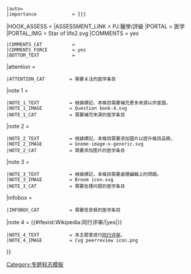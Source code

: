 {{WPBannerMeta
|PROJECT             = 醫學
 |BANNER_NAME        = Template:WikiProject Medicine
 |substcheck         = <includeonly>{{subst:</includeonly><includeonly>substcheck}}</includeonly>
 |small              = {{{small|}}}
 |category           = {{{category|¬}}}
|category_trad       = yes
 |listas             = {{{listas|}}}
|IMAGE_LEFT          = Star of life2.svg
|MAIN_ARTICLE        = [[医学]]领域
|QUALITY_SCALE       = subpage
|class               = {{class mask|{{{class|{{{1|}}}}}}
|category_trad       = yes
 |class                 = {{{class|}}}
|auto                   = {{{auto|}}}
|importance             = {{{importance|}}}
}}
 |auto={{{auto|}}}
 |importance             = {{{importance|{{{2|}}}}}}
|HOOK_ASSESS = {{WPBannerMeta/hooks/qualimpintersect
 |QUALITY_SCALE  = subpage
 |class          = {{{class|}}}
 |importance     = {{{importance|}}}
 |category       = {{{category|¬}}}
 |category_trad  = yes
 |ASSESSMENT_CAT = 医学条目
 |BANNER_NAME    = Template:WikiProject Medicine
}}
|ASSESSMENT_LINK         = PJ:醫學/評級
|PORTAL                  = 医学
|PORTAL_IMG              = Star of life2.svg
|COMMENTS                = yes
 |COMMENTS_CAT           =
 |COMMENTS_FORCE         = yes
 |BOTTOM_TEXT            =
|attention              = {{{attention|}}}
 |ATTENTION_CAT         = 需要关注的医学条目
|note 1                 = {{{ref|}}}
 |NOTE_1_TEXT           = 根據標記，本條目需要補充更多來源以供查證。
 |NOTE_1_IMAGE          = Question book-4.svg
 |NOTE_1_CAT            = 需要補充來源的医学条目
|note 2                 = {{{photo|}}}
 |NOTE_2_TEXT           = 根據標記，本條目需要添加圖片以提升條目品質。
 |NOTE_2_IMAGE          = Gnome-image-x-generic.svg
 |NOTE_2_CAT            = 需要添加图片的医学条目
|note 3                 = {{{problem|}}}
 |NOTE_3_TEXT           = 根據標記，本條目需要處理編輯上的問題。
 |NOTE_3_IMAGE          = Broom icon.svg
 |NOTE_3_CAT            = 需要处理问题的医学条目
|infobox                = {{{needs-infobox|}}}
 |INFOBOX_CAT           = 需要信息框的医学条目
|note 4                 = {{#ifexist:Wikipedia:同行评审/{{BASEPAGENAME}}|yes|}}
 |NOTE_4_TEXT           = 本主题曾进行[[Wikipedia:同行评审/{{BASEPAGENAME}}|同行评审]]。
 |NOTE_4_IMAGE          = Cvg peerreview icon.png
}}<noinclude>{{documentation}}[[Category:专题标志模板]]</noinclude>